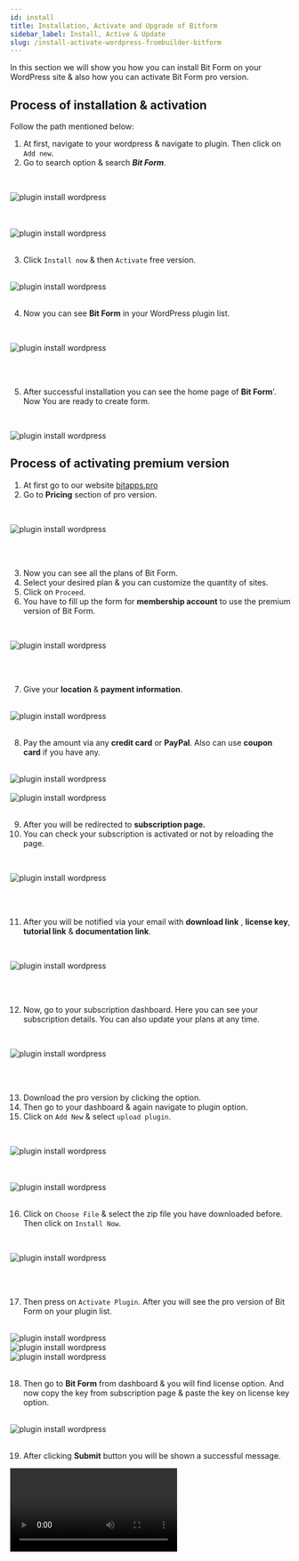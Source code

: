 ```yaml
---
id: install
title: Installation, Activate and Upgrade of Bitform
sidebar_label: Install, Active & Update
slug: /install-activate-wordpress-frombuilder-bitform
---
```



In this section we will show you how you can install Bit Form on your WordPress site & also how you can activate Bit Form pro version.

## Process of installation & activation

Follow the path mentioned below:

1. At first, navigate to your wordpress & navigate to plugin. Then click on `Add new`.
2. Go to search option & search ***Bit Form***.

<br />

<Image
  src="Dashboard-to-add-new-Bit-Form"
  alt="plugin install wordpress"
  w="758"
  h="270"
/>

<br />

<br />
<Image
  src="Search-install-Bit-Form "
  alt="plugin install wordpress"
  w="698"
  h="415"
/>
<br />

<br />

3.  Click `Install now` & then `Activate` free version.

<br />
<Image
  src="Activate-Bit-Form"
  alt="plugin install wordpress"
  w="1046"
  h="200"
/>

<br />
<br />

4.  Now you can see **Bit Form** in your WordPress plugin list.

<br />

<Image
  src="view-Bit Form-Bit-Form"
  alt="plugin install wordpress"
  w="1047"
  h="200"
/>

<br />
<br />

5.  After successful installation you can see the home page of **Bit Form**'. Now You are ready to create form.



<br />

<Image
  src="Bit form-dashboard-Bit-Form"
  alt="plugin install wordpress"
  w="1114"
  h="350"
/>

## Process of activating premium version 

1. At first go to our website [bitapps.pro](https://bitapps.pro/)
2. Go to **Pricing** section of pro version.

<br />

<Image
  src="Get-Started-Bit-Form"
  alt="plugin install wordpress"
  w="1114"
  h="300"
/>

<br />
<br />

3. Now you can see all the plans of Bit Form.
4. Select your desired plan & you can customize the quantity of sites.
5. Click on `Proceed`.
6. You have to fill up the form for **membership account** to use the premium version of Bit Form.

<br />

<Image
  src="Membeship-Account-Bit-Form"
  alt="plugin install wordpress"
  w="943"
  h="500"
/>

<br />
<br />

7. Give your **location** & **payment information**.

<br />
<Image
  src="Location-&-Payment-Bit-Form"
  alt="plugin install wordpress"
  w="574"
  h="488"
/>

<br />
<br />

8. Pay the amount via any **credit card** or **PayPal**. Also can use **coupon card** if you have any.

<br />

<Image src="PayPal-Bit-Form" alt="plugin install wordpress" w="565" h="400" />

<br />

<br />
<Image
  src="Add-coupon-Bit-Form"
  alt="plugin install wordpress"
  w="577"
  h="400"
/>

<br />
<br />

9.  After you will be redirected to **subscription page.**
10. You can check your subscription is activated or not by reloading the page.

<br />

<Image
  src="Suscription-Page-Bit-Form"
  alt="plugin install wordpress"
  w="1066"
  h="400"
/>

<br />
<br />

11. After you will be notified via your email with **download link** , **license key**, **tutorial link** & **documentation link**.

<br />

<Image
  src="Welcome-email-Bit-Form"
  alt="plugin install wordpress"
  w="1066"
  h="350"
/>

<br />
<br />

12. Now, go to your subscription dashboard. Here you can see your subscription details. You can also update your plans at any time.

<br />

<Image
  src="Subscription-details-Bit-Form"
  alt="plugin install wordpress"
  w="469"
  h="438"
/>

<br />
<br />

13. Download the pro version by clicking the option.
14. Then go to your dashboard & again navigate to plugin option.
15. Click on `Add New` & select `upload plugin`.

<br />

<Image
  src="Upload-Plugin-Bit-Form"
  alt="plugin install wordpress"
  w="568"
  h="239"
/>

<br />
<br />
<Image
  src="Upload=Plugin2--Bit-Form"
  alt="plugin install wordpress"
  w="803"
  h="227"
/>

<br />
<br />

16. Click on `Choose File` & select the zip file you have downloaded before. Then click on `Install Now`.

<br />

<Image
  src="Choose-install-Bit-Form"
  alt="plugin install wordpress"
  w="811"
  h="150"
/>

<br />
<br />

17. Then press on `Activate Plugin`. After you will see the pro version of Bit Form on your plugin list.

<br />
<Image
  src="Activate-Plugin-Bit-Form"
  alt="plugin install wordpress"
  w="477"
  h="207"
/>
<br />
<Image
  src="Successfully-activated-Bit-Form"
  alt="plugin install wordpress"
  w="791"
  h="184"
/>
<br />
<Image
  src="Pro-in-dashboard-Bit-Form"
  alt="plugin install wordpress"
  w="480"
  h="168"
/>

<br />
<br />

18. Then go to **Bit Form** from dashboard & you will find license option. And now copy the key from subscription page & paste the key on license key option.

<br />
<Image src="License-Bit-Form" alt="plugin install wordpress" w="764" h="259" />

<br />
<br />

19. After clicking **Submit** button you will be shown a successful message.

<Video youtube src="W2OmWL3k7eQ" />

**Congratulations! Now you are a pro member of the Bit Form. Now you can access pro features, updates & support.**
